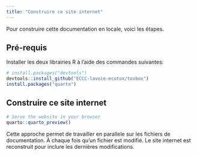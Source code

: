 ```yaml
---
title: "Construire ce site internet"
---
```


Pour construire cette documentation en locale, voici les étapes.

## Pré-requis

Installer les deux librairies R à l'aide des commandes suivantes:

``` r
# install.packages("devtools")
devtools::install_github("ECCC-lavoie-ecotox/toxbox")
install.packages("quarto")
```

## Construire ce site internet

```r
# Serve the website in your browser
quarto::quarto_preview()
```

Cette approche permet de travailler en parallele sur les fichiers de documentation. À chaque fois qu'un fichier est modifié. Le site internet est reconstruit pour inclure les dernières modifications.